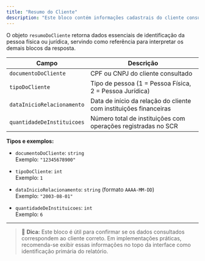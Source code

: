 ```yaml
---
title: "Resumo do Cliente"
description: "Este bloco contém informações cadastrais do cliente consultado no SCR Bacen. Ele representa o cabeçalho da resposta e é utilizado para validação da identidade e do perfil geral do consultado."
---
```


O objeto `resumoDoCliente` retorna dados essenciais de identificação da pessoa física ou jurídica, servindo como referência para interpretar os demais blocos da resposta.

| Campo                     | Descrição                                                            |
|---------------------------|----------------------------------------------------------------------|
| `documentoDoCliente`      | CPF ou CNPJ do cliente consultado                                    |
| `tipoDoCliente`           | Tipo de pessoa (1 = Pessoa Física, 2 = Pessoa Jurídica)              |
| `dataInicioRelacionamento`| Data de início da relação do cliente com instituições financeiras    |
| `quantidadeDeInstituicoes`| Número total de instituições com operações registradas no SCR        |

**Tipos e exemplos:**

- `documentoDoCliente`: `string`  
  Exemplo: `"12345678900"`

- `tipoDoCliente`: `int`  
  Exemplo: `1`

- `dataInicioRelacionamento`: `string` (formato `AAAA-MM-DD`)  
  Exemplo: `"2003-08-01"`

- `quantidadeDeInstituicoes`: `int`  
  Exemplo: `6`

---

> 🔎 **Dica:** Este bloco é útil para confirmar se os dados consultados correspondem ao cliente correto. Em implementações práticas, recomenda-se exibir essas informações no topo da interface como identificação primária do relatório.



